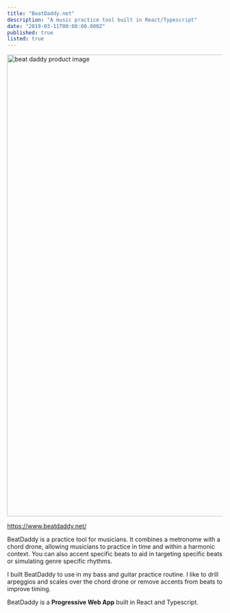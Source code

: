 ```yaml
---
title: "BeatDaddy.net"
description: "A music practice tool built in React/Typescript"
date: "2019-03-11T00:00:00.000Z"
published: true
listed: true
---
```


<Image
  src="/assets/blog/beatdaddy/beatdaddy-bnr.png"
  alt="beat daddy product image"
  width="1920"
  height="1080"
  layout="responsive"
/>

https://www.beatdaddy.net/

BeatDaddy is a practice tool for musicians. It combines a metronome with a chord drone, allowing musicians to practice in time and within a harmonic context.
You can also accent specific beats to aid in targeting specific beats or simulating genre specific rhythms.

I built BeatDaddy to use in my bass and guitar practice routine. I like to drill arpeggios and scales over the chord drone or remove accents from beats to improve timing.

BeatDaddy is a **Progressive Web App** built in React and Typescript.
